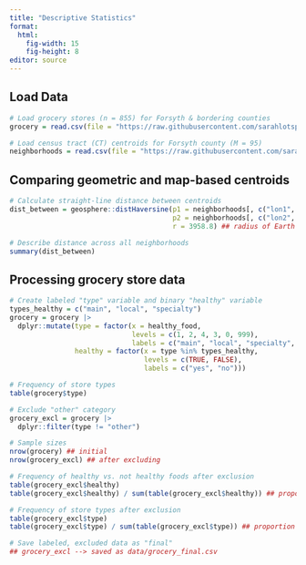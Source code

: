 ```yaml
---
title: "Descriptive Statistics"
format: 
  html:
    fig-width: 15
    fig-height: 8
editor: source
---
```


## Load Data

```r
# Load grocery stores (n = 855) for Forsyth & bordering counties
grocery = read.csv(file = "https://raw.githubusercontent.com/sarahlotspeich/Forsyth-Food-Access/main/data/manual_review_forsyth_border_grocery.csv")

# Load census tract (CT) centroids for Forsyth county (M = 95)
neighborhoods = read.csv(file = "https://raw.githubusercontent.com/sarahlotspeich/Forsyth-Food-Access/main/data/forsyth_ct_centroids.csv")
```

## Comparing geometric and map-based centroids

```r
# Calculate straight-line distance between centroids
dist_between = geosphere::distHaversine(p1 = neighborhoods[, c("lon1", "lat1")], 
                                        p2 = neighborhoods[, c("lon2", "lat2")], 
                                        r = 3958.8) ## radius of Earth (in miles)

# Describe distance across all neighborhoods
summary(dist_between)
```

## Processing grocery store data

```r
# Create labeled "type" variable and binary "healthy" variable
types_healthy = c("main", "local", "specialty")
grocery = grocery |> 
  dplyr::mutate(type = factor(x = healthy_food,
                              levels = c(1, 2, 4, 3, 0, 999),
                              labels = c("main", "local", "specialty", "dollar", "convenience", "other")),
                healthy = factor(x = type %in% types_healthy, 
                                 levels = c(TRUE, FALSE), 
                                 labels = c("yes", "no")))

# Frequency of store types 
table(grocery$type)

# Exclude "other" category
grocery_excl = grocery |> 
  dplyr::filter(type != "other")

# Sample sizes
nrow(grocery) ## initial 
nrow(grocery_excl) ## after excluding 

# Frequency of healthy vs. not healthy foods after exclusion
table(grocery_excl$healthy)
table(grocery_excl$healthy) / sum(table(grocery_excl$healthy)) ## proportion

# Frequency of store types after exclusion
table(grocery_excl$type) 
table(grocery_excl$type) / sum(table(grocery_excl$type)) ## proportion

# Save labeled, excluded data as "final" 
## grocery_excl --> saved as data/grocery_final.csv
```